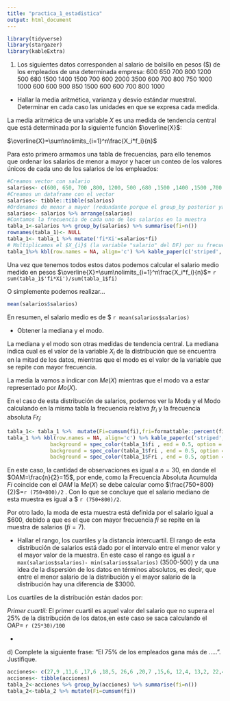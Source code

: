 ```yaml
---
title: "practica_1_estadistica"
output: html_document
---
```


```r
library(tidyverse)
library(stargazer)
library(kableExtra)
```

1.  Los siguientes datos corresponden al salario de bolsillo en pesos (\$) de los empleados de una determinada empresa: 600 650 700 800 1200 500 680 1500 1400 1500 700 600 2000 3500 600 700 800 750 1000 1000 600 600 900 850 1500 600 600 700 800 1000

-   Hallar la media aritmética, varianza y desvío estándar muestral. Determinar en cada caso las unidades en que se expresa cada medida.

La media aritmética de una variable $X$ es una medida de tendencia central que está determinada por la siguiente función $\overline{X}$:

$\overline{X}=\sum\nolimits_{i=1}^n\frac{X_i*f_i}{n}$

Para esto primero armamos una tabla de frecuencias, para ello tenemos que ordenar los salarios de menor a mayor y hacer un conteo de los valores únicos de cada uno de los salarios de los empleados:

```r
#Creamos vector con salario
salarios<- c(600, 650, 700 ,800, 1200, 500 ,680 ,1500 ,1400 ,1500 ,700 ,600 ,2000 ,3500 ,600 ,700, 800, 750 ,1000, 1000, 600 ,600 ,900, 850 ,1500 ,600 ,600 ,700 ,800 ,1000)
#Creamos un dataframe con el vector
salarios<- tibble::tibble(salarios)
#Ordenamos de menor a mayor (redundante porque el group_by posterior ya lo ordena pero lo hacemos igual a modo didactico)
salarios<- salarios %>% arrange(salarios)
#Contamos la frecuencia de cada uno de los salarios en la muestra
tabla_1<-salarios %>% group_by(salarios) %>% summarise(fi=n())
rownames(tabla_1)<- NULL
tabla_1<- tabla_1 %>% mutate('fi*Xi'=salarios*fi)
# Multiplicamos el $X_{i}$ (la variable "salario" del DF) por su frecuencia $f_{i}$:
tabla_1%>% kbl(row.names = NA, align='c') %>% kable_paper(c('striped','hoover','responsive'))
```

Una vez que tenemos todos estos datos podemos calcular el salario medio medido en pesos $\overline{X}=\sum\nolimits_{i=1}^n\frac{X_i*f_i}{n}$= `r sum(tabla_1$'fi*Xi')/sum(tabla_1$fi)`

O simplemente podemos realizar...

```r
mean(salarios$salarios)
```

En resumen, el salario medio es de \$ `r mean(salarios$salarios)`

-   Obtener la mediana y el modo.

La mediana y el modo son otras medidas de tendencia central. La mediana indica cual es el valor de la variable $X_i$ de la distribución que se encuentra en la mitad de los datos, mientras que el modo es el valor de la variable que se repite con mayor frecuencia.

La media la vamos a indicar con $Me(X)$ mientras que el modo va a estar representado por $Mo(X)$.

En el caso de esta distribución de salarios, podemos ver la Moda y el Modo calculando en la misma tabla la frecuencia relativa $fr_i$ y la frecuencia absoluta $Fr_i$:

```r
tabla_1<- tabla_1 %>%  mutate(Fi=cumsum(fi),fri=formattable::percent(fi/sum(fi),2), Fri=formattable::percent(cumsum(fi)/sum(fi),2)) 
tabla_1 %>% kbl(row.names = NA, align='c') %>% kable_paper(c('striped','hoover','responsive'))  %>% column_spec(2, color = "white",
              background = spec_color(tabla_1$fi , end = 0.5, option = "B", direction = -1)) %>%  column_spec(5, color = "white",
              background = spec_color(tabla_1$fri , end = 0.5, option = "C", direction = -1)) %>%   column_spec(6, color = "white",
              background = spec_color(tabla_1$Fri , end = 0.5, option = "D", direction = -1))
```

En este caso, la cantidad de observaciones es igual a $n=30$, en donde el $OAM=\frac{n}{2}=15$, por ende, como la Frecuencia Absoluta Acumulda $Fi$ coincide con el $OAM$ la $Me(X)$ se debe calcular como $\frac{750+800}{2}$=`r (750+800)/2` . Con lo que se concluye que el salario mediano de esta muestra es igual a \$ `r (750+800)/2`.

Por otro lado, la moda de esta muestra está definida por el salario igual a \$600, debido a que es el que con mayor frecuencia $fi$ se repite en la muestra de salarios ($fi=7$).

-   Hallar el rango, los cuartiles y la distancia intercuartil. El rango de esta distribución de salarios está dado por el intervalo entre el menor valor y el mayor valor de la muestra. En este caso el rango es igual a `r max(salarios$salarios)- min(salarios$salarios)` (3500-500) y da una idea de la dispersión de los datos en términos absolutos, es decir, que entre el menor salario de la distribución y el mayor salario de la distribución hay una diferencia de \$3000.

Los cuartiles de la distribución están dados por:

*Primer cuartil:* El primer cuartil es aquel valor del salario que no supera el 25% de la distribución de los datos,en este caso se saca calculando el OAP= `r (25*30)/100`

-   

d\) Complete la siguiente frase: "El 75% de los empleados gana más de .....". Justifique.




```r
acciones<- c(27,9 ,11,6 ,17,6 ,18,5, 26,6 ,20,7 ,15,6, 12,4, 13,2, 22,4,18,5, 16,8, 22,9, 24,3, 18,6, 25,0, 24,2, 15,3 ,21,5 ,18,4)
acciones<- tibble(acciones)
tabla_2<-acciones %>% group_by(acciones) %>% summarise(fi=n())
tabla_2<-tabla_2 %>% mutate(Fi=cumsum(fi))
```

